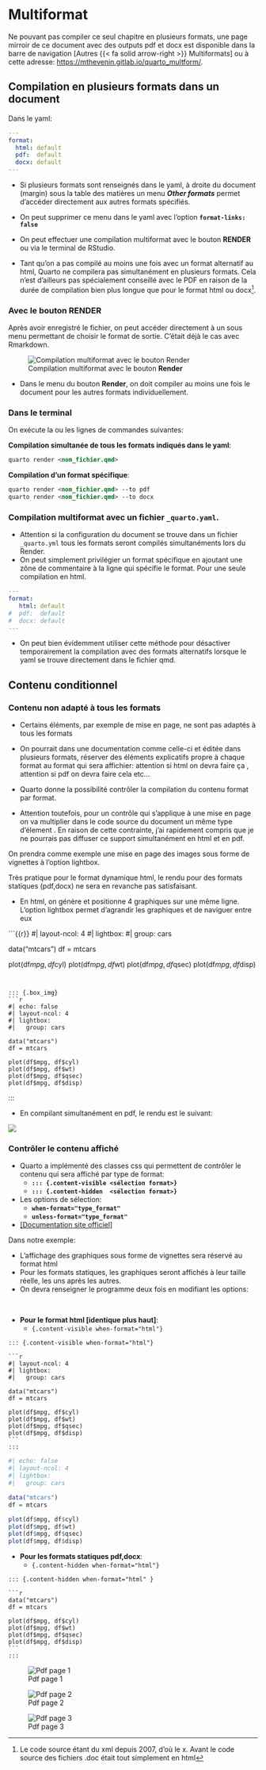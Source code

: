 
# Multiformat {#sec-conditionnel}

Ne pouvant pas compiler ce seul chapitre en plusieurs formats, une page mirroir de ce document avec des outputs pdf et docx est disponible dans la barre de navigation  [Autres {{< fa solid arrow-right >}} Multiformats] ou à cette adresse: <https://mthevenin.gitlab.io/quarto_multform/>.


## Compilation en plusieurs formats dans un document

Dans le yaml:  

```.yaml
---
format: 
  html: default
  pdf:  default
  docx: default
---
```


* Si plusieurs formats sont renseignés dans le yaml, à droite du document (margin) sous la table des matières un menu ***Other formats*** permet d'accéder directement aux autres formats spécifiés. 

* On peut supprimer ce menu dans le yaml avec l'option **`format-links: false`**

* On peut effectuer une compilation multiformat avec le bouton **RENDER** ou via le terminal de RStudio.

* Tant qu'on a pas compilé au moins une fois avec un format alternatif au html, Quarto ne compilera pas simultanément en plusieurs formats. Cela n'est d'ailleurs pas spécialement conseillé avec le PDF en raison de la durée de compilation bien plus longue que pour le format html ou docx^[Le code source étant du xml depuis 2007, d'où le x. Avant le code source des fichiers .doc était tout simplement en html].

### Avec le bouton RENDER

Après avoir enregistré le fichier, on peut accéder directement à un sous menu permettant de choisir le format de sortie. C'était déjà le cas avec Rmarkdown.

::: {.box_img}
![Compilation multiformat avec le bouton **Render**](img3/img1.png){ fig-align="center"}
:::

         
* Dans le menu du bouton **Render**, on doit compiler au moins une fois le document pour les autres formats individuellement.
  
### Dans le terminal

On exécute la ou les lignes de commandes suivantes: 

**Compilation simultanée de tous les formats indiqués dans le yaml**:  

```.md
quarto render <nom_fichier.qmd>
```

**Compilation d'un format spécifique**:  

```.md
quarto render <nom_fichier.qmd> --to pdf
quarto render <nom_fichier.qmd> --to docx
```


### Compilation multiformat avec un fichier **`_quarto.yaml`**.

* Attention si la configuration du document se trouve dans un fichier `_quarto.yml` tous les formats seront compilés simultanéments lors du Render.  
* On peut simplement privilégier un format spécifique en ajoutant une zône de commentaire à la ligne qui spécifie le format. Pour une seule compilation en html.

```.yaml
---
format: 
   html: default
#  pdf:  default
#  docx: default
---
```

* On peut bien évidemment utiliser cette méthode pour désactiver temporairement la compilation avec des formats alternatifs lorsque le yaml se trouve directement dans le fichier qmd.


## Contenu conditionnel {#sec-multiform}

### Contenu non adapté à tous les formats

* Certains éléments, par exemple de mise en page, ne sont pas adaptés à tous les formats
* On pourrait dans une documentation comme celle-ci et éditée dans plusieurs formats, réserver des éléments explicatifs propre à chaque format au format qui sera affichier: attention si html on devra faire ça , attention si pdf on devra faire cela etc...

* Quarto donne la possibilité contrôler la compilation du contenu format par format.
* Attention toutefois,   pour un contrôle qui s'applique à une mise en page on va multiplier dans le code source du document un même type d'élement . En raison de cette contrainte, j'ai rapidement compris que je ne pourrais pas diffuser ce support simultanément en html et en pdf.

On prendra comme exemple une mise en page des images sous forme de vignettes à l'option lightbox.  

Très pratique pour le format dynamique html, le rendu pour des formats statiques (pdf,docx) ne sera en revanche pas satisfaisant.

* En html, on génère et positionne 4 graphiques sur une même ligne. L'option lightbox permet d'agrandir les graphiques et de naviguer entre eux

```{{r}}
#| layout-ncol: 4
#| lightbox:
#|   group: cars

data("mtcars")
df = mtcars

plot(df$mpg, df$cyl)
plot(df$mpg, df$wt)
plot(df$mpg, df$qsec)
plot(df$mpg, df$disp)
```


::: {.box_img}  
```r
#| echo: false
#| layout-ncol: 4
#| lightbox:
#|   group: cars

data("mtcars")
df = mtcars

plot(df$mpg, df$cyl)
plot(df$mpg, df$wt)
plot(df$mpg, df$qsec)
plot(df$mpg, df$disp)
```
:::


* En compilant simultanément en pdf, le rendu est le suivant: 

::: {.box_img}
![](img3/img2.png){fig-align="center"}
:::


### Contrôler le contenu affiché {#sec-multiform}

* Quarto a implémenté des classes css qui permettent de contrôler le contenu qui sera affiché par type de format:
  * **`::: {.content-visible <sélection format>}`**
  * **`::: {.content-hidden  <sélection format>}`**
* Les options de sélection:
  * **`when-format="type_format"`**
  * **`unless-format="type_format"`**  
* [[Documentation site officiel]](https://quarto.org/docs/authoring/conditional.html)

Dans notre exemple:  

* L'affichage des graphiques sous forme de vignettes sera réservé au format html
* Pour les formats statiques, les graphiques seront affichés à leur taille réelle, les uns après les autres.
* On devra renseigner le programme deux fois en modifiant les options:

<br>

* **Pour le format html [identique plus haut]**:
  * `{.content-visible when-format="html"}`


````verbatim
::: {.content-visible when-format="html"}

```r
#| layout-ncol: 4
#| lightbox:
#|   group: cars

data("mtcars")
df = mtcars

plot(df$mpg, df$cyl)
plot(df$mpg, df$wt)
plot(df$mpg, df$qsec)
plot(df$mpg, df$disp)
```
:::
````
::: {.content-visible when-format="html"}
::: {.box_img}
```r
#| echo: false
#| layout-ncol: 4
#| lightbox:
#|   group: cars

data("mtcars")
df = mtcars

plot(df$mpg, df$cyl)
plot(df$mpg, df$wt)
plot(df$mpg, df$qsec)
plot(df$mpg, df$disp)
```
:::
:::

* **Pour les formats statiques pdf,docx**:
    * `{.content-hidden when-format="html"}`


````verbatim

::: {.content-hidden when-format="html" }

```r
data("mtcars")
df = mtcars

plot(df$mpg, df$cyl)
plot(df$mpg, df$wt)
plot(df$mpg, df$qsec)
plot(df$mpg, df$disp)
```
:::
````

:::: {layout="[33,-1,33,-1,33]"}
::: {.box_img}
![Pdf page 1](img3/img3.png){group="cond"}  
:::
::: {.box_img}
![Pdf page 2](img3/img4.png){group="cond"}  
:::
::: {.box_img}
![Pdf page 3](img3/img5.png){group="cond"}
:::
::::


